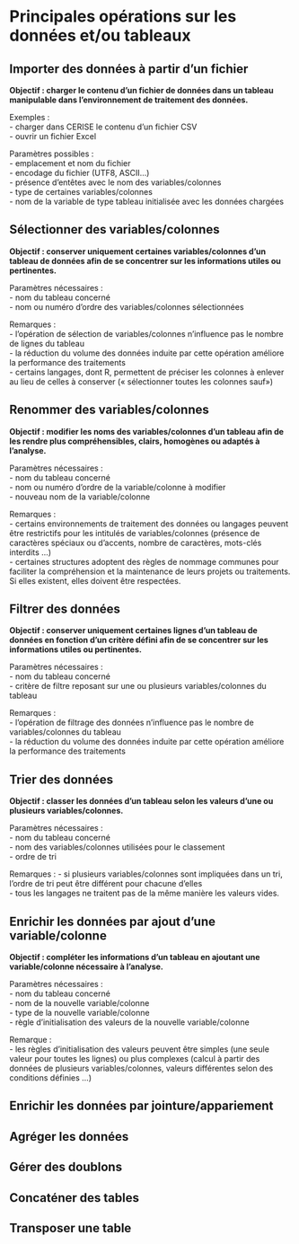 # Principales opérations sur les données et/ou tableaux {.backgroundTitre}


## Importer des données à partir d’un fichier

**Objectif : charger le contenu d’un fichier de données dans un tableau manipulable dans l’environnement de traitement des données.**  

Exemples :  
- charger dans CERISE le contenu d’un fichier CSV  
- ouvrir un fichier Excel  
  

Paramètres possibles :  
- emplacement et nom du fichier  
- encodage du fichier (UTF8, ASCII…)  
- présence d’entêtes avec le nom des variables/colonnes  
- type de certaines variables/colonnes  
- nom de la variable de type tableau initialisée avec les données chargées


## Sélectionner des variables/colonnes

**Objectif : conserver uniquement certaines variables/colonnes d’un tableau de données afin de se concentrer sur les informations utiles ou pertinentes.**  
  

Paramètres nécessaires :  
- nom du tableau concerné  
- nom ou numéro d’ordre des variables/colonnes sélectionnées  
  
Remarques :  
- l’opération de sélection de variables/colonnes n’influence pas le nombre de lignes du tableau  
- la réduction du volume des données induite par cette opération améliore la performance des traitements   
- certains langages, dont R, permettent de préciser les colonnes à enlever au lieu de celles à conserver (« sélectionner toutes les colonnes sauf»)


## Renommer des variables/colonnes

**Objectif : modifier les noms des variables/colonnes d’un tableau afin de les rendre plus compréhensibles, clairs, homogènes ou adaptés à l’analyse.**  

  
Paramètres nécessaires :  
- nom du tableau concerné  
- nom ou numéro d’ordre de la variable/colonne à modifier  
- nouveau nom de la variable/colonne  
  
Remarques :  
- certains environnements de traitement des données ou langages peuvent être restrictifs pour les intitulés de variables/colonnes (présence de caractères spéciaux ou d’accents, nombre de caractères, mots-clés interdits …)  
- certaines structures adoptent des règles de nommage communes pour faciliter la compréhension et la maintenance de leurs projets ou traitements. Si elles existent, elles doivent être respectées.  

## Filtrer des données

**Objectif : conserver uniquement certaines lignes d’un tableau de données en fonction d’un critère défini afin de se concentrer sur les informations utiles ou pertinentes.**  
  

Paramètres nécessaires :  
- nom du tableau concerné  
- critère de filtre reposant sur une ou plusieurs variables/colonnes du tableau  
  
Remarques :  
- l’opération de filtrage des données n’influence pas le nombre de variables/colonnes du tableau  
- la réduction du volume des données induite par cette opération améliore la performance des traitements  


## Trier des données

**Objectif : classer les données d’un tableau selon les valeurs d’une ou plusieurs variables/colonnes.**  
  

Paramètres nécessaires :  
- nom du tableau concerné  
- nom des variables/colonnes utilisées pour le classement  
- ordre de tri  
  
Remarques : 
- si plusieurs variables/colonnes sont impliquées dans un tri, l’ordre de tri peut être différent pour chacune d’elles  
- tous les langages ne traitent pas de la même manière les valeurs vides.  


## Enrichir les données par ajout d’une variable/colonne

**Objectif : compléter les informations d’un tableau en ajoutant une variable/colonne nécessaire à l’analyse.**  
  

Paramètres nécessaires :  
- nom du tableau concerné  
- nom de la nouvelle variable/colonne  
- type de la nouvelle variable/colonne  
- règle d’initialisation des valeurs de la nouvelle variable/colonne  
  
Remarque :  
- les règles d’initialisation des valeurs peuvent être simples (une seule valeur pour toutes les lignes) ou plus complexes (calcul à partir des données de plusieurs variables/colonnes, valeurs différentes selon des conditions définies …)


## Enrichir les données par jointure/appariement

## Agréger les données

## Gérer des doublons

## Concaténer des tables

## Transposer une table
